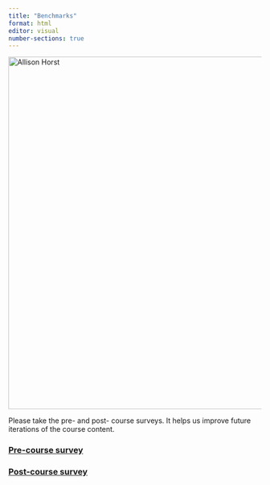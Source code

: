 ```yaml
---
title: "Benchmarks"
format: html
editor: visual
number-sections: true
---
```


[![Allison Horst](https://cdn.myportfolio.com/45214904-6a61-4e23-98d6-b140f8654a40/e684f0da-13b1-4d00-ab25-37814e79ee1e_rw_1200.png?h=4812a536b27c1674bfd8962b1ce4ea87){width="700"}](https://allisonhorst.com/everything-else)

Please take the pre- and post- course surveys. It helps us improve future iterations of the course content.

### [Pre-course survey](https://forms.gle/e88NWWd3wdvXo7f98)

### [Post-course survey](https://forms.gle/SEJsRhX2RcHvDeX89)
